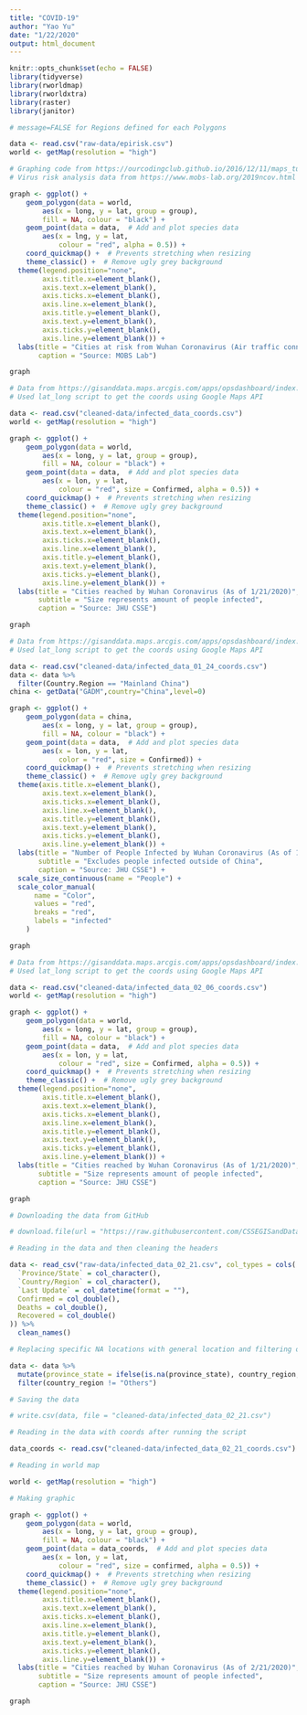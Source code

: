 ```yaml
---
title: "COVID-19"
author: "Yao Yu"
date: "1/22/2020"
output: html_document
---
```


```r
knitr::opts_chunk$set(echo = FALSE)
library(tidyverse)
library(rworldmap)
library(rworldxtra)
library(raster)
library(janitor)
```

```r

# message=FALSE for Regions defined for each Polygons

data <- read.csv("raw-data/epirisk.csv")
world <- getMap(resolution = "high")

# Graphing code from https://ourcodingclub.github.io/2016/12/11/maps_tutorial.html
# Virus risk analysis data from https://www.mobs-lab.org/2019ncov.html

graph <- ggplot() +
	geom_polygon(data = world, 
		aes(x = long, y = lat, group = group),
		fill = NA, colour = "black") + 
	geom_point(data = data,  # Add and plot species data
		aes(x = lng, y = lat, 
			colour = "red", alpha = 0.5)) +
	coord_quickmap() +  # Prevents stretching when resizing
	theme_classic() +  # Remove ugly grey background
  theme(legend.position="none",
        axis.title.x=element_blank(),
        axis.text.x=element_blank(),
        axis.ticks.x=element_blank(),
        axis.line.x=element_blank(),
        axis.title.y=element_blank(),
        axis.text.y=element_blank(),
        axis.ticks.y=element_blank(),
        axis.line.y=element_blank()) +
  labs(title = "Cities at risk from Wuhan Coronavirus (Air traffic connections)",
       caption = "Source: MOBS Lab")

graph
```

```r
# Data from https://gisanddata.maps.arcgis.com/apps/opsdashboard/index.html#/bda7594740fd40299423467b48e9ecf6
# Used lat_long script to get the coords using Google Maps API

data <- read.csv("cleaned-data/infected_data_coords.csv")
world <- getMap(resolution = "high")

graph <- ggplot() +
	geom_polygon(data = world, 
		aes(x = long, y = lat, group = group),
		fill = NA, colour = "black") + 
	geom_point(data = data,  # Add and plot species data
		aes(x = lon, y = lat, 
			colour = "red", size = Confirmed, alpha = 0.5)) +
	coord_quickmap() +  # Prevents stretching when resizing
	theme_classic() +  # Remove ugly grey background
  theme(legend.position="none",
        axis.title.x=element_blank(),
        axis.text.x=element_blank(),
        axis.ticks.x=element_blank(),
        axis.line.x=element_blank(),
        axis.title.y=element_blank(),
        axis.text.y=element_blank(),
        axis.ticks.y=element_blank(),
        axis.line.y=element_blank()) +
  labs(title = "Cities reached by Wuhan Coronavirus (As of 1/21/2020)",
       subtitle = "Size represents amount of people infected",
       caption = "Source: JHU CSSE")

graph
```

```r
# Data from https://gisanddata.maps.arcgis.com/apps/opsdashboard/index.html#/bda7594740fd40299423467b48e9ecf6
# Used lat_long script to get the coords using Google Maps API

data <- read.csv("cleaned-data/infected_data_01_24_coords.csv")
data <- data %>%
  filter(Country.Region == "Mainland China")
china <- getData("GADM",country="China",level=0)

graph <- ggplot() +
	geom_polygon(data = china, 
		aes(x = long, y = lat, group = group),
		fill = NA, colour = "black") + 
	geom_point(data = data,  # Add and plot species data
		aes(x = lon, y = lat, 
			color = "red", size = Confirmed)) +
	coord_quickmap() +  # Prevents stretching when resizing
	theme_classic() +  # Remove ugly grey background
  theme(axis.title.x=element_blank(),
        axis.text.x=element_blank(),
        axis.ticks.x=element_blank(),
        axis.line.x=element_blank(),
        axis.title.y=element_blank(),
        axis.text.y=element_blank(),
        axis.ticks.y=element_blank(),
        axis.line.y=element_blank()) +
  labs(title = "Number of People Infected by Wuhan Coronavirus (As of 1/24/2020)",
       subtitle = "Excludes people infected outside of China",
       caption = "Source: JHU CSSE") + 
  scale_size_continuous(name = "People") +
  scale_color_manual(
      name = "Color",
      values = "red",
      breaks = "red",
      labels = "infected"
    )

graph
```

```r
# Data from https://gisanddata.maps.arcgis.com/apps/opsdashboard/index.html#/bda7594740fd40299423467b48e9ecf6
# Used lat_long script to get the coords using Google Maps API

data <- read.csv("cleaned-data/infected_data_02_06_coords.csv")
world <- getMap(resolution = "high")

graph <- ggplot() +
	geom_polygon(data = world, 
		aes(x = long, y = lat, group = group),
		fill = NA, colour = "black") + 
	geom_point(data = data,  # Add and plot species data
		aes(x = lon, y = lat, 
			colour = "red", size = Confirmed, alpha = 0.5)) +
	coord_quickmap() +  # Prevents stretching when resizing
	theme_classic() +  # Remove ugly grey background
  theme(legend.position="none",
        axis.title.x=element_blank(),
        axis.text.x=element_blank(),
        axis.ticks.x=element_blank(),
        axis.line.x=element_blank(),
        axis.title.y=element_blank(),
        axis.text.y=element_blank(),
        axis.ticks.y=element_blank(),
        axis.line.y=element_blank()) +
  labs(title = "Cities reached by Wuhan Coronavirus (As of 1/21/2020)",
       subtitle = "Size represents amount of people infected",
       caption = "Source: JHU CSSE")

graph
```

```r

# Downloading the data from GitHub

# download.file(url = "https://raw.githubusercontent.com/CSSEGISandData/COVID-19/master/csse_covid_19_data/csse_covid_19_daily_reports/02-21-2020.csv", destfile = "raw-data/infected_data_02_21.csv")

# Reading in the data and then cleaning the headers

data <- read_csv("raw-data/infected_data_02_21.csv", col_types = cols(
  `Province/State` = col_character(),
  `Country/Region` = col_character(),
  `Last Update` = col_datetime(format = ""),
  Confirmed = col_double(),
  Deaths = col_double(),
  Recovered = col_double()
)) %>%
  clean_names()

# Replacing specific NA locations with general location and filtering out obscure locations

data <- data %>% 
  mutate(province_state = ifelse(is.na(province_state), country_region, province_state)) %>%
  filter(country_region != "Others")

# Saving the data

# write.csv(data, file = "cleaned-data/infected_data_02_21.csv")

# Reading in the data with coords after running the script

data_coords <- read.csv("cleaned-data/infected_data_02_21_coords.csv")

# Reading in world map

world <- getMap(resolution = "high")

# Making graphic

graph <- ggplot() +
	geom_polygon(data = world, 
		aes(x = long, y = lat, group = group),
		fill = NA, colour = "black") + 
	geom_point(data = data_coords,  # Add and plot species data
		aes(x = lon, y = lat, 
			colour = "red", size = confirmed, alpha = 0.5)) +
	coord_quickmap() +  # Prevents stretching when resizing
	theme_classic() +  # Remove ugly grey background
  theme(legend.position="none",
        axis.title.x=element_blank(),
        axis.text.x=element_blank(),
        axis.ticks.x=element_blank(),
        axis.line.x=element_blank(),
        axis.title.y=element_blank(),
        axis.text.y=element_blank(),
        axis.ticks.y=element_blank(),
        axis.line.y=element_blank()) +
  labs(title = "Cities reached by Wuhan Coronavirus (As of 2/21/2020)",
       subtitle = "Size represents amount of people infected",
       caption = "Source: JHU CSSE")

graph
```

